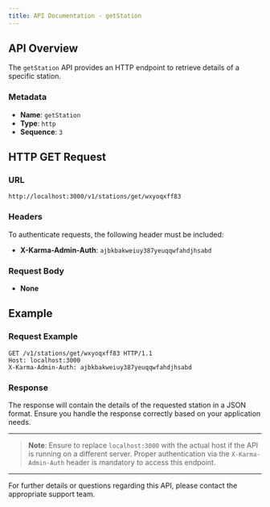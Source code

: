 ```yaml
---
title: API Documentation - getStation
---
```


## API Overview

The `getStation` API provides an HTTP endpoint to retrieve details of a specific station.

### Metadata

- **Name**: `getStation`
- **Type**: `http`
- **Sequence**: `3`

## HTTP GET Request

### URL

```
http://localhost:3000/v1/stations/get/wxyoqxff83
```

### Headers

To authenticate requests, the following header must be included:

- **X-Karma-Admin-Auth**: `ajbkbakweiuy387yeuqqwfahdjhsabd`

### Request Body

- **None**

## Example

### Request Example

```http
GET /v1/stations/get/wxyoqxff83 HTTP/1.1
Host: localhost:3000
X-Karma-Admin-Auth: ajbkbakweiuy387yeuqqwfahdjhsabd
```

### Response

The response will contain the details of the requested station in a JSON format. Ensure you handle the response correctly based on your application needs.

---

> **Note**: Ensure to replace `localhost:3000` with the actual host if the API is running on a different server. Proper authentication via the `X-Karma-Admin-Auth` header is mandatory to access this endpoint.

---

For further details or questions regarding this API, please contact the appropriate support team.